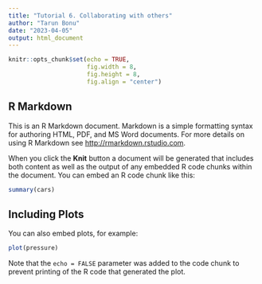 ```yaml
---
title: "Tutorial 6. Collaborating with others"
author: "Tarun Bonu"
date: "2023-04-05"
output: html_document
---
```


```r
knitr::opts_chunk$set(echo = TRUE,
                      fig.width = 8,
                      fig.height = 8,
                      fig.align = "center")
```

## R Markdown

This is an R Markdown document. Markdown is a simple formatting syntax for authoring HTML, PDF, and MS Word documents. For more details on using R Markdown see <http://rmarkdown.rstudio.com>.

When you click the **Knit** button a document will be generated that includes both content as well as the output of any embedded R code chunks within the document. You can embed an R code chunk like this:

```r
summary(cars)
```

## Including Plots

You can also embed plots, for example:

```r
plot(pressure)
```

Note that the `echo = FALSE` parameter was added to the code chunk to prevent printing of the R code that generated the plot.
